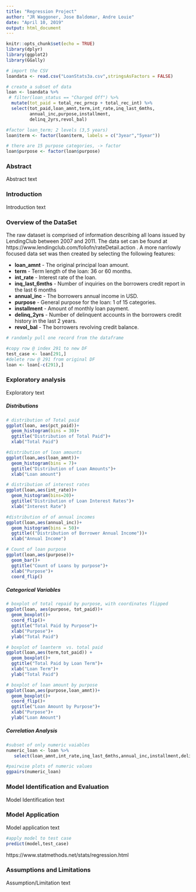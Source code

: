 ```yaml
---
title: "Regression Project"
author: "JR Waggoner, Jose Baldomar, Andre Louie"
date: "April 10, 2019"
output: html_document
---
```


```r

knitr::opts_chunk$set(echo = TRUE)
library(dplyr)
library(ggplot2)
library(GGally)
```

``` r
# import the CSV
loandata <- read.csv("LoanStats3a.csv",stringsAsFactors = FALSE)
```

```r
# create a subset of data 
loan <- loandata %>%
 # filter(loan_status == "Charged Off") %>%
  mutate(tot_paid = total_rec_prncp + total_rec_int) %>%
  select(tot_paid,loan_amnt,term,int_rate,inq_last_6mths,
         annual_inc,purpose,installment,
         delinq_2yrs,revol_bal)
```

```r
#factor loan_term; 2 levels (3,5 years)
loan$term <- factor(loan$term, labels = c("3year","5year"))
```

```r
# there are 15 purpose categories, -> factor 
loan$purpose <- factor(loan$purpose)
```

### **Abstract**
Abstract text

### **Introduction**
Introduction text

### **Overview of the DataSet**
  The raw dataset is comprised of information describing all loans issued by LendingClub between 2007 and 2011. The data set can be found at  https://www.lendingclub.com/foliofn/rateDetail.action . A more narrlowly focused data set was then created by selecting the following features:

  - **loan_amnt** - The original principal loan amount.
  + **term** - Term length of the loan: 36 or 60 months.
  + **int_rate** - Interest rate of the loan.
  + **inq_last_6mths** - Number of inquiries on the borrowers credit report in the last 6 months
  + **annual_inc** - The borrowers annual income in USD.
  + **purpose** - General purpose for the loan: 1 of 15 categories.
  + **installment** - Amount of monthly loan payment.
  + **delinq_2yrs** - Number of delinquent accounts in the borrowers credit history in the last 2 years.
  + **revol_bal** - The borrowers revolving credit balance.
  
```r
# randomly pull one record from the dataframe

#copy row @ index 291 to new DF
test_case <- loan[291,]
#delete row @ 291 from original DF
loan <- loan[-c(291),]
```
  
### **Exploratory analysis**
Exploratory text

##### **Distributions**

```r
# distribution of Total paid
ggplot(loan, aes(pct_paid))+
  geom_histogram(bins = 30)+
  ggtitle("Distribution of Total Paid")+
  xlab("Total Paid")
```

```r
#distribution of loan amounts
ggplot(loan,aes(loan_amnt))+
  geom_histogram(bins = 7)+
  ggtitle("Distribution of Loan Amounts")+
  xlab("Loan amount")
```

```r
# distribution of interest rates
ggplot(loan,aes(int_rate))+
  geom_histogram(bins=20)+
  ggtitle("Distribution of Loan Interest Rates")+
  xlab("Interest Rate")
```

```r
#distribution of of annual incomes
ggplot(loan,aes(annual_inc))+
  geom_histogram(bins = 50)+
  ggtitle(("Distribution of Borrower Annual Income"))+
  xlab("Annual Income")
```

```r
# Count of loan purpose
ggplot(loan,aes(purpose))+
  geom_bar()+
  ggtitle("Count of Loans by purpose")+
  xlab("Purpose")+
  coord_flip()
```

##### **Categorical Variables**

```r
# boxplot of total repaid by purpose, with coordinates flipped
ggplot(loan, aes(purpose, tot_paid))+
  geom_boxplot()+
  coord_flip()+
  ggtitle("Total Paid by Purpose")+
  xlab("Purpose")+
  ylab("Total Paid")
```

```r
# boxplot of loanterm  vs. total paid
ggplot(loan,aes(term,tot_paid)) +
  geom_boxplot()+
  ggtitle("Total Paid by Loan Term")+
  xlab("Loan Term")+
  ylab("Total Paid")

```

```r
# boxplot of loan amount by purpose
ggplot(loan,aes(purpose,loan_amnt))+
  geom_boxplot()+
  coord_flip()+
  ggtitle("Loan Amount by Purpose")+
  xlab("Purpose")+
  ylab("Loan Amount")
```

##### **Correlation Analysis**
```r
#subset of only numeric vaiables
numeric_loan <- loan %>%
   select(loan_amnt,int_rate,inq_last_6mths,annual_inc,installment,delinq_2yrs,tot_paid  )

#pairwise plots of numeric values  
ggpairs(numeric_loan)
```

### **Model Identification and Evaluation** 
Model Identification text


### **Model Application**
Model application text

```r
#apply model to test case
predict(model,test_case)
```

https://www.statmethods.net/stats/regression.html

### **Assumptions and Limitations**
Assumption/Limitation text


